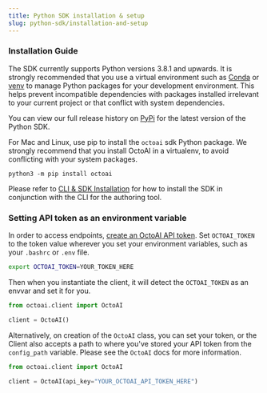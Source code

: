 ```yaml
---
title: Python SDK installation & setup
slug: python-sdk/installation-and-setup
---
```


### Installation Guide

The SDK currently supports Python versions 3.8.1 and upwards. It is strongly recommended that you use a virtual environment such as [Conda](https://conda.io/projects/conda/en/latest/index.html) or [venv](https://docs.python.org/3/library/venv.html) to manage Python packages for your development environment. This helps prevent incompatible dependencies with packages installed irrelevant to your current project or that conflict with system dependencies.

You can view our full release history on [PyPi](https://pypi.org/project/octoai/#history) for the latest version of the Python SDK.

For Mac and Linux, use pip to install the `octoai` sdk Python package. We strongly recommend that you install OctoAI in a virtualenv, to avoid conflicting with your system packages.

```shell shell
python3 -m pip install octoai
```

Please refer to [CLI & SDK Installation](/docs/bring-your-own-model/cli-and-sdk-installation) for how to install the SDK in conjunction with the CLI for the authoring tool.

### Setting API token as an environment variable

In order to access endpoints, [create an OctoAI API token](/docs/getting-started/how-to-create-an-octoai-access-token). Set `OCTOAI_TOKEN` to the token value wherever you set your environment variables, such as your `.bashrc` or `.env` file.

```bash bash
export OCTOAI_TOKEN=YOUR_TOKEN_HERE
```

Then when you instantiate the client, it will detect the `OCTOAI_TOKEN` as an envvar and set it for you.

```Python Python
from octoai.client import OctoAI

client = OctoAI()
```

Alternatively, on creation of the `OctoAI` class, you can set your token, or the Client also accepts a path to where you've stored your API token from the `config_path` variable. Please see the `OctoAI` docs for more information.

```Python Python
from octoai.client import OctoAI

client = OctoAI(api_key="YOUR_OCTOAI_API_TOKEN_HERE")
```
